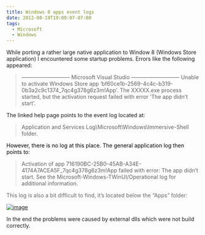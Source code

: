 ```yaml
---
title: Windows 8 apps event logs
date: 2012-08-19T19:09:07-07:00
tags:
  - Microsoft
  - Windows
---
```

While porting a rather large native application to Window 8 (Windows Store application) I encountered some startup problems. Errors like the following appeared:

> &#8212;&#8212;&#8212;&#8212;&#8212;&#8212;&#8212;&#8212;&#8212;
> Microsoft Visual Studio
> &#8212;&#8212;&#8212;&#8212;&#8212;&#8212;&#8212;&#8212;&#8212;
> Unable to activate Windows Store app &#8216;bf60ce1b-2569-4c4c-b319-0b3a2c9c1374_7qc4g378g6z3m!App&#8217;. The XXXXX.exe process started, but the activation request failed with error &#8216;The app didn&#8217;t start&#8217;.

The linked help page points to the event log located at:

> Application and Services Log\Microsoft\Windows\Immersive-Shell folder.

<font color="#000000">However, there is no log at this place. </font><font color="#000000">The general application log then points to:</font>

> Activation of app 716190BC-25B0-45AB-A34E-4174A7ACEA5F_7qc4g378g6z3m!App failed with error: The app didn&#8217;t start. See the Microsoft-Windows-TWinUI/Operational log for additional information.

<font color="#666666">This log is also a bit difficult to find, it’s located below the “Apps” folder:</font>

[<img title="image" />](/assets/wp-content/uploads/2012/08/image.png)

In the end the problems were caused by external dlls which were not build correctly.
